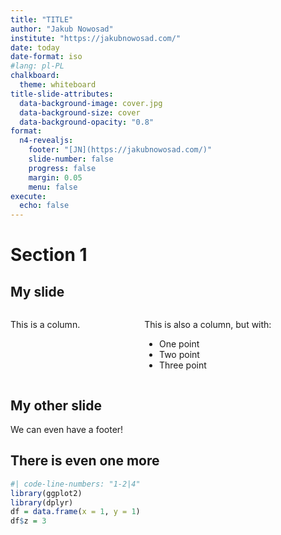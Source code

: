 ```yaml
---
title: "TITLE"
author: "Jakub Nowosad"
institute: "https://jakubnowosad.com/"
date: today
date-format: iso
#lang: pl-PL
chalkboard:
  theme: whiteboard
title-slide-attributes:
  data-background-image: cover.jpg
  data-background-size: cover
  data-background-opacity: "0.8"
format:
  n4-revealjs:
    footer: "[JN](https://jakubnowosad.com/)"
    slide-number: false
    progress: false
    margin: 0.05
    menu: false
execute:
  echo: false
---
```


# Section 1

## My slide

:::: {.columns}
::: {.column width="40%"}
This is a column.
:::
::: {.column width="60%"}
This is also a column, but with:

- One point
- Two point
- Three point
:::
::::

## My other slide

::: footer
We can even have a footer!
:::

## There is even one more

```r
#| code-line-numbers: "1-2|4"
library(ggplot2)
library(dplyr)
df = data.frame(x = 1, y = 1)
df$z = 3
```

